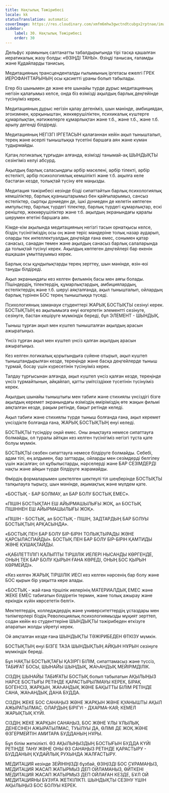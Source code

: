 ```yaml
---
title: Нақтылық Тәжірибесі
locale: kk
statusTranslation: automatic
coverImage: https://res.cloudinary.com/xmfm6mhw3gwctndtcubgx2rptnae/image/upload/v1740337243/small_cover_educacion_fundamental_a051170f1c.webp
sidebar:
    label: 30. Нақтылық Тәжірибесі
    order: 30
---
```

Дельфус храмының салтанатты табалдырығында тірі тасқа қашалған иератикалық жазу болды: «ӨЗІҢДІ ТАНЫ». Өзіңді танысаң, ғаламды және Құдайларды танисың.

Медитацияның трансценденталды ғылымының іргетасы ежелгі ГРЕК ИЕРОФАНТТАРЫНЫҢ осы қасиетті ұраны болып табылады.

Егер біз шынымен де және өте шынайы түрде дұрыс медитацияның негізін қалағымыз келсе, онда біз өзімізді ақылдың барлық деңгейінде түсінуіміз керек.

Медитацияның дұрыс негізін қалау дегеніміз, шын мәнінде, амбициядан, эгоизмнен, қорқыныштан, жеккөрушіліктен, психикалық күштерге құмарлықтан, нәтижелерге құмарлықтан және т.б., және т.б., және т.б. арылу дегенді білдіреді.

Медитацияның НЕГІЗГІ ІРГЕТАСЫН қалағаннан кейін ақыл тынышталып, терең және әсерлі тыныштыққа түсетіні баршаға аян және күмән тудырмайды.

Қатаң логикалық тұрғыдан алғанда, өзімізді танымай-ақ ШЫНДЫҚТЫ сезінгіміз келуі абсурд.

Ақылдың барлық саласындағы әрбір мәселені, әрбір тілекті, әрбір естелікті, әрбір психологиялық кемшілікті және т.б. ақылға келе бастаған кезде, толықтай түсіну өте маңызды.

Медитация тәжірибесі кезінде бізді сипаттайтын барлық психологиялық кемшіліктер, барлық қуаныштарымыз бен қайғыларымыз, сансыз естеліктер, сыртқы дүниеден де, ішкі дүниеден де келетін көптеген импульстер, барлық түрдегі тілектер, барлық түрдегі құмарлықтар, ескі реніштер, жеккөрушіліктер және т.б. ақылдың экранындағы қаралы шерумен өтетіні баршаға аян.

Кімде-кім ақылында медитацияның негізгі тасын орнатқысы келсе, біздің түсінігіміздің осы оң және теріс мәндеріне толық назар аударып, оларды тек интеллектуалдық деңгейде ғана емес, сонымен қатар санасыз, санадан төмен және ақылдың санасыз барлық салаларында да толықтай түсінуі керек. Ақылдың көптеген деңгейлері бар екенін ешқашан ұмытпауымыз керек.

Барлық осы құндылықтарды терең зерттеу, шын мәнінде, өзін-өзі тануды білдіреді.

Ақыл экранындағы кез келген фильмнің басы мен аяғы болады. Пішіндердің, тілектердің, құмарлықтардың, амбициялардың, естеліктердің және т.б. шеруі аяқталғанда, ақыл тынышталып, ойлардың барлық түрінен БОС терең тыныштыққа түседі.

Психологияның заманауи студенттері ЖАРЫҚ БОСТЫҚТЫ сезінуі керек. БОСТЫҚТЫҢ өз ақылымызға енуі өзгертетін элементті сезінуге, сезінуге, бастан кешіруге мүмкіндік береді, бұл ЭЛЕМЕНТ - ШЫНДЫҚ.

Тыныш тұрған ақыл мен күштеп тынышталған ақылдың арасын ажыратыңыз.

Үнсіз тұрған ақыл мен күштеп үнсіз қалған ақылдың арасын ажыратыңыз.

Кез келген логикалық қорытындыға сүйене отырып, ақыл күштеп тыныштандырылған кезде, тереңінде және басқа деңгейлерде тыныш тұрмай, босау үшін күресетінін түсінуіміз керек.

Талдау тұрғысынан алғанда, ақыл күштеп үнсіз қалған кезде, тереңінде үнсіз тұрмайтынын, айқайлап, қатты үмітсіздікке түсетінін түсінуіміз керек.

Ақылдың шынайы тыныштығы мен табиғи және стихиялы үнсіздігі бізге ақылдың керемет экранындағы өзіміздің өміріміздің өте жақын фильмі аяқталған кезде, рақым ретінде, бақыт ретінде келеді.

Ақыл табиғи және стихиялы түрде тыныш болғанда ғана, ақыл керемет үнсіздікте болғанда ғана, ЖАРЫҚ БОСТЫҚТЫҢ енуі келеді.

БОСТЫҚТЫ түсіндіру оңай емес. Оны анықтауға немесе сипаттауға болмайды, ол туралы айтқан кез келген түсінігіміз негізгі тұста қате болуы мүмкін.

БОСТЫҚТЫ сөзбен сипаттауға немесе білдіруге болмайды. Себебі, адам тілі, ең алдымен, бар заттарды, ойларды мен сезімдерді белгілеу үшін жасалған; ол құбылыстарды, нәрселерді және БАР СЕЗІМДЕРДІ нақты және айқын түрде білдіруге жарамайды.

Өмірдің формаларымен шектелген шектеулі тіл шеңберінде БОСТЫҚТЫ талқылауға тырысу, шын мәнінде, ақымақтық және мүлдем қате.

«БОСТЫҚ - БАР БОЛМАУ, ал БАР БОЛУ БОСТЫҚ ЕМЕС».

«ПІШІН БОСТЫҚТАН ЕШ АЙЫРМАШЫЛЫҒЫ ЖОҚ, ал БОСТЫҚ ПІШІННЕН ЕШ АЙЫРМАШЫЛЫҒЫ ЖОҚ».

«ПІШІН - БОСТЫҚ, ал БОСТЫҚ - ПІШІН, ЗАДТАРДЫҢ БАР БОЛУЫ БОСТЫҚТЫҢ АРҚАСЫНДА».

«БОСТЫҚ ПЕН БАР БОЛУ БІР-БІРІН ТОЛЫҚТЫРАДЫ ЖӘНЕ ҚАРСЫЛАСПАЙДЫ». БОСТЫҚ ПЕН БАР БОЛУ БІР-БІРІН ҚАМТИДЫ ЖӘНЕ ҚҰШАҚТАЙДЫ.

«ҚАБІЛЕТТІЛІГІ ҚАЛЫПТЫ ТІРШІЛІК ИЕЛЕРІ НЫСАНДЫ КӨРГЕНДЕ, ОНЫҢ ТЕК БАР БОЛУ ҚЫРЫН ҒАНА КӨРЕДІ, ОНЫҢ БОС ҚЫРЫН КӨРМЕЙДІ».

«Кез келген ЖАРЫҚ ТІРШІЛІК ИЕСІ кез келген нәрсенің бар болу және БОС қырын бір уақытта көре алады.

«БОСТЫҚ - жай ғана тіршілік иелерінің МАТЕРИАЛДЫҚ ЕМЕС және ЖЕКЕ ЕМЕС табиғатын білдіретін термин, және толық ажырау және еркіндік күйін көрсететін белгі».

Мектептердің, колледждердің және университеттердің ұстаздары мен тәлімгерлері біздің Революциялық психологиямызды мұқият зерттеп, содан кейін өз студенттеріне ШЫНДЫҚТЫ тәжірибеден өткізуге апаратын жолды үйретуі керек.

Ой аяқталған кезде ғана ШЫНДЫҚТЫ ТӘЖІРИБЕДЕН ӨТКІЗУ мүмкін.

БОСТЫҚТЫҢ енуі БІЗГЕ ТАЗА ШЫНДЫҚТЫҢ АЙҚЫН НҰРЫН сезінуге мүмкіндік береді.

Бұл НАҚТЫ БОСТЫҚТАҒЫ ҚАЗІРГІ БІЛІМ, сипаттамасыз және түссіз, ТАБИҒАТ БОСЫ, ШЫНАЙЫ ШЫНДЫҚ, ЖАҺАНДЫҚ МЕЙІРІМДІЛІК.

СІЗДІҢ ШЫНАЙЫ ТАБИҒАТЫ БОСТЫҚ болып табылатын АҚЫЛЫҢЫЗ НАРСЕ БОСТЫҒЫ РЕТІНДЕ ҚАРАСТЫРЫЛМАУЫ КЕРЕК, БІРАҚ БОГЕНСІЗ, ЖАРҚЫН, ЖАҺАНДЫҚ ЖӘНЕ БАҚЫТТЫ БІЛІМ РЕТІНДЕ САНА, ЖАҺАНДЫҚ ДАНА БУДДА.

СІЗДІҢ ЖЕКЕ БОС САНАҢЫЗ ЖӘНЕ ЖАРҚЫН ЖӘНЕ ҚУАНЫШТЫ АҚЫЛ АЖЫРАТЫЛМАС. ОЛАРДЫҢ БІРІГУІ - ДХАРМА-КАЯ; КЕМЕЛ ЖАРЫҚТЫҚ КҮЙІ.

СІЗДІҢ ЖЕКЕ ЖАРҚЫН САНАҢЫЗ, БОС ЖӘНЕ ҰЛЫ ҰЛЫЛЫҚ ДЕНЕСІНЕН АЖЫРАТЫЛМАС, ТУЫЛУЫ ДА, ӨЛІМІ ДЕ ЖОҚ ЖӘНЕ ӨЗГЕРМЕЙТІН АМИТАРА БУДДАНЫҢ НҰРЫ.

Бұл білім жеткілікті. ӨЗ АҚЫЛЫҢЫЗДЫҢ БОСТЫҒЫН БУДДА КҮЙІ РЕТІНДЕ ТАНУ ЖӘНЕ ОНЫ ӨЗ САНАҢЫЗ РЕТІНДЕ ҚАРАСТЫРУ - БУДДАНЫҢ ҚҰДАЙЛЫҚ РУХЫНДА ЖАЛҒАСТЫРУ.

МЕДИТАЦИЯ кезінде ЗЕЙІНІҢІЗДІ бұзбай, ӨЗІҢІЗДІ БОС СҰРАМАҢЫЗ, МЕДИТАЦИЯ ЖАСАП ЖАТЫРМЫЗ ДЕП ОЙЛАМАНЫЗ, ӨЙТКЕНІ МЕДИТАЦИЯ ЖАСАП ЖАТЫРМЫЗ ДЕП ОЙЛАҒАН КЕЗДЕ, БҰЛ ОЙ МЕДИТАЦИЯНЫ БҰЗУҒА ЖЕТКІЛІКТІ. ШЫНДЫҚТЫ СЕЗІНУ ҮШІН АҚЫЛЫҢЫЗ БОС БОЛУЫ КЕРЕК.

